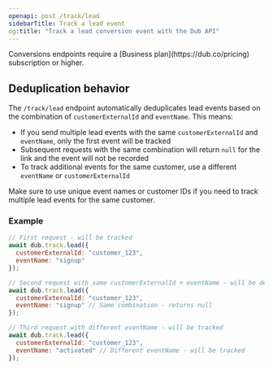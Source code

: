 ```yaml
---
openapi: post /track/lead
sidebarTitle: Track a lead event
og:title: "Track a lead conversion event with the Dub API"
---
```


<Note>
  Conversions endpoints require a [Business plan](https://dub.co/pricing)
  subscription or higher.
</Note>

## Deduplication behavior

The `/track/lead` endpoint automatically deduplicates lead events based on the combination of `customerExternalId` and `eventName`. This means:

- If you send multiple lead events with the same `customerExternalId` and `eventName`, only the first event will be tracked
- Subsequent requests with the same combination will return `null` for the link and the event will not be recorded
- To track additional events for the same customer, use a different `eventName` or `customerExternalId`

<Warning>
  Make sure to use unique event names or customer IDs if you need to track multiple lead events for the same customer.
</Warning>

### Example

```javascript
// First request - will be tracked
await dub.track.lead({
  customerExternalId: "customer_123",
  eventName: "signup"
});

// Second request with same customerExternalId + eventName - will be deduplicated
await dub.track.lead({
  customerExternalId: "customer_123", 
  eventName: "signup" // Same combination - returns null
});

// Third request with different eventName - will be tracked
await dub.track.lead({
  customerExternalId: "customer_123",
  eventName: "activated" // Different eventName - will be tracked
});
```

